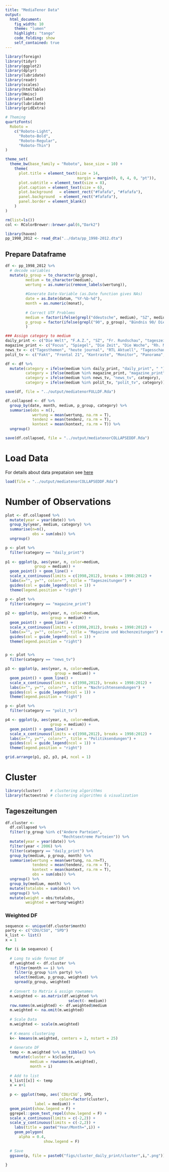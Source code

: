 ```yaml
---
title: "MediaTenor Data"
output: 
  html_document:
    fig_width: 10
    theme: "lumen"
    highlight: "tango"
    code_folding: show
    self_contained: true
---
```



```r
library(foreign)
library(tidyr)
library(ggplot2)
library(dplyr)
library(lubridate)
library(readr)
library(scales)
library(htmlTable)
library(Hmisc)
library(labelled)
library(lubridate)
library(gridExtra)

# Theming
quartzFonts(
  Roboto =
    c("Roboto-Light",
      "Roboto-Bold",
      "Roboto-Regular",
      "Roboto-Thin")
)

theme_set(
  theme_bw(base_family = "Roboto", base_size = 10) +
    theme(
      plot.title = element_text(size = 14,
                                margin = margin(0, 0, 4, 0, "pt")),
      plot.subtitle = element_text(size = 8),
      plot.caption = element_text(size = 6),
      plot.background   = element_rect("#fafafa", "#fafafa"),
      panel.background  = element_rect("#fafafa"),
      panel.border = element_blank()
    )
)

rm(list=ls())
col <- RColorBrewer::brewer.pal(6,"Dark2")
```

```r
library(haven)
pp_1998_2012 <- read_dta("../data/pp_1998-2012.dta")
```

## Prepare Dataframe 
```r
df <- pp_1998_2012 %>%
  # decode variables
  mutate(p_group = to_character(p_group),
         medium = to_character(medium),
         wertung = as.numeric(remove_labels(wertung)),
         
         #Generate Date-Variable (as.Date function gives NAs)
         date = as.Date(datum, "%Y-%b-%d"),
         month = as.numeric(monat),
         
         # Correct UTF Problems
         medium = factor(ifelse(grepl("ddeutsche", medium), "SZ", medium)),
         p_group = factor(ifelse(grepl("90", p_group), "Bündnis 90/ Die Grüne", p_group))
         )

### Assign category to medium
daily_print <- c("Die Welt", "F.A.Z.", "SZ", "Fr. Rundschau", "tageszeitung", "Bild", "Berliner")
magazine_print <- c("Focus", "Spiegel", "Die Zeit", "Die Woche", "Rh. Merkur", "Stern", "F.A.S.", "WamS", "BamS", "Super Illu")
news_tv <- c("Tagesthemen", "heute journal", "RTL Aktuell", "Tagesschau", "heute", "ProSieben", "Sat.1 News")
polit_tv <- c("Fakt", "Frontal 21", "Kontraste", "Monitor", "Panorama", "Plusminus", "Report (BR)", "Report (SWR)", "WISO", "Bericht aus Berlin", "Berlin direkt")

df <- df %>%
  mutate(category = ifelse(medium %in% daily_print, "daily_print", " "),
         category = ifelse(medium %in% magazine_print, "magazine_print", category),
         category = ifelse(medium %in% news_tv, "news_tv", category),
         category = ifelse(medium %in% polit_tv, "polit_tv", category))

save(df, file = "../output/mediatenorFULLDF.Rda")
```

```r
df.collapsed <- df %>%
  group_by(date, month, medium, p_group, category) %>%
  summarise(obs = n(),
            wertung = mean(wertung, na.rm = T),
            tendenz = mean(tendenz, ra.rm = T),
            kontext = mean(kontext, ra.rm = T)) %>%
  ungroup()

save(df.collapsed, file = "../output/mediatenorCOLLAPSEDDF.Rda")
```

# Load Data

For details about data prepataion see [here](https://github.com/franziloew/mediabias/blob/master/docs/data_prep.Rmd)

```r
load(file = "../output/mediatenorCOLLAPSEDDF.Rda")
```

# Number of Observations
```r
plot <- df.collapsed %>%
  mutate(year = year(date)) %>%
  group_by(year, medium, category) %>%
  summarise(n=n(),
            obs = sum(obs)) %>%
  ungroup()

p <- plot %>%
  filter(category == "daily_print")
  
p1 <- ggplot(p, aes(year, n, color=medium,
             group = medium)) +
  geom_point() + geom_line() +
  scale_x_continuous(limits = c(1998,2012), breaks = 1998:2012) +
  labs(x="", y="", color="", title = "Tageszeitungen") +
  guides(col = guide_legend(ncol = 1)) +
  theme(legend.position = "right") 

p <- plot %>%
  filter(category == "magazine_print")
  
p2 <- ggplot(p, aes(year, n, color=medium,
                    group = medium)) +
  geom_point() + geom_line() +
  scale_x_continuous(limits = c(1998,2012), breaks = 1998:2012) +
  labs(x="", y="", color="", title = "Magazine und Wochenzeitungen") +
  guides(col = guide_legend(ncol = 1)) +
  theme(legend.position = "right") 


p <- plot %>%
  filter(category == "news_tv")

p3 <- ggplot(p, aes(year, n, color=medium,
                      group = medium)) +
  geom_point() + geom_line() +
  scale_x_continuous(limits = c(1998,2012), breaks = 1998:2012) +
  labs(x="", y="", color="", title = "Nachrichtensendungen") +
  guides(col = guide_legend(ncol = 1)) +
  theme(legend.position = "right") 

p <- plot %>%
  filter(category == "polit_tv")

p4 <- ggplot(p, aes(year, n, color=medium,
                    group = medium)) +
  geom_point() + geom_line() +
  scale_x_continuous(limits = c(1998,2012), breaks = 1998:2012) +
  labs(x="", y="", color="", title = "Politiksendungen") +
  guides(col = guide_legend(ncol = 1)) +
  theme(legend.position = "right") 

grid.arrange(p1, p2, p3, p4, ncol = 1)
```

# Cluster
```r
library(cluster)    # clustering algorithms
library(factoextra) # clustering algorithms & visualization
```

## Tageszeitungen
```r
df.cluster <- 
  df.collapsed %>%
  filter(!p_group %in% c("Andere Parteien",
                         "Rechtsextreme Parteien")) %>%
  mutate(year = year(date)) %>%
  filter(year < 2006) %>%
  filter(category == "daily_print") %>%
  group_by(medium, p_group, month) %>%
  summarise(wertung = mean(wertung, na.rm=T),
            tendenz = mean(tendenz, ra.rm = T),
            kontext = mean(kontext, ra.rm = T),
            obs = sum(obs)) %>%
  ungroup() %>%
  group_by(medium, month) %>%
  mutate(totalobs = sum(obs)) %>%
  ungroup() %>%
  mutate(weight = obs/totalobs,
         weighted = wertung*weight)
```


### Weighted DF
```r
sequence <- unique(df.cluster$month)
party <- c("CDU/CSU", "SPD")
k_list <- list()
x = 1

for (i in sequence) {
  
  # Long to wide format DF
  df.weighted <- df.cluster %>%
    filter(month == i) %>%
    filter(p_group %in% party) %>%
    select(medium, p_group, weighted) %>%
    spread(p_group, weighted)
  
  # Convert to Matrix & assign rownames
  m.weighted <- as.matrix(df.weighted %>%
                            select(- medium))
  row.names(m.weighted) <- df.weighted$medium
  m.weighted <- na.omit(m.weighted)
  
  # Scale Data
  m.weighted <- scale(m.weighted)
  
  # K-means clustering
  k<- kmeans(m.weighted, centers = 2, nstart = 25)
  
  # Generate DF
  temp <- m.weighted %>% as_tibble() %>%
    mutate(cluster = k$cluster,
           medium = rownames(m.weighted),
           month = i)
  
  # Add to list
  k_list[[x]] <- temp
  x = x+1
  
  p <- ggplot(temp, aes(`CDU/CSU`, SPD, 
                        color=factor(cluster),
             label = medium)) +
  geom_point(show.legend = F) + 
  ggrepel::geom_text_repel(show.legend = F) +
  scale_x_continuous(limits = c(-2,2)) +
  scale_y_continuous(limits = c(-2,2)) +
    labs(title = paste("Year/Month=",i)) +
    geom_polygon(
      alpha = 0.4, 
                 show.legend = F)
  
  # Save
  ggsave(p, file = paste0("figs/cluster_daily_print/cluster",i,".png"))
  
}
```




